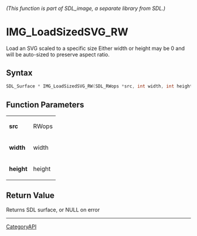 ====== (This function is part of SDL_image, a separate library from SDL.) ======
= IMG_LoadSizedSVG_RW =

Load an SVG scaled to a specific size Either width or height may be 0 and will be auto-sized to preserve aspect ratio.

== Syntax ==

<syntaxhighlight lang='c'>
SDL_Surface * IMG_LoadSizedSVG_RW(SDL_RWops *src, int width, int height);
</syntaxhighlight>

== Function Parameters ==

{|
|'''src'''
|RWops
|-
|'''width'''
|width
|-
|'''height'''
|height
|}

== Return Value ==

Returns SDL surface, or NULL on error

----
[[CategoryAPI]]


